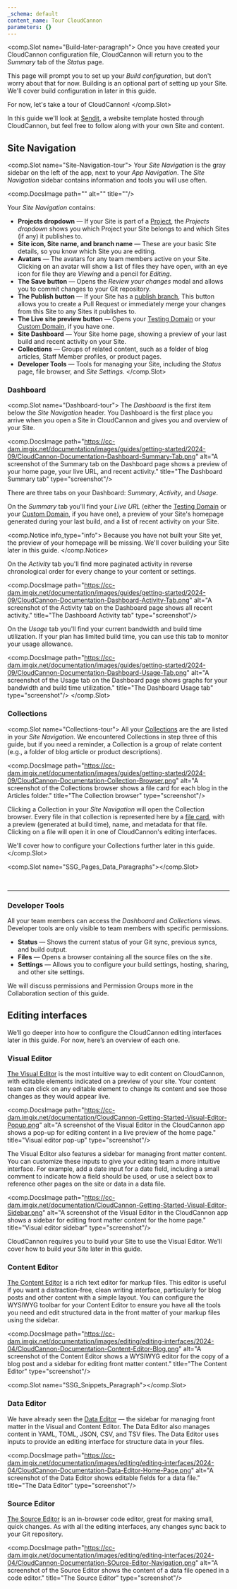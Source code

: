 ```yaml
---
_schema: default
content_name: Tour CloudCannon
parameters: {}
---
```

<comp.Slot name="Build-later-paragraph">
  Once you have created your CloudCannon configuration file, CloudCannon will return you to the *Summary* tab of the *Status* page.

  This page will prompt you to set up your *Build configuration*, but don't worry about that for now. Building is an optional part of setting up your Site. We'll cover build configuration in later in this guide.

  For now, let's take a tour of CloudCannon!
</comp.Slot>

In this guide we'll look at <a href="https://jovial-pipe.cloudvent.net/" target="_blank" rel="noopener">Sendit</a>, a website template hosted through CloudCannon, but feel free to follow along with your own Site and content.

## Site Navigation

<comp.Slot name="Site-Navigation-tour">
  Your *Site Navigation* is the gray sidebar on the left of the app, next to your *App* *Navigation*. The *Site Navigation* sidebar contains information and tools you will use often.

  <comp.DocsImage path="" alt="" title=""/>

  Your *Site Navigation* contains:

  * **Projects dropdown** — If your Site is part of a [Project](/documentation/articles/create-a-project/), the *Projects dropdown* shows you which Project your Site belongs to and which Sites (if any) it publishes to.
  * **Site icon, Site name, and branch name** — These are your basic Site details, so you know which Site you are editing.
  * **Avatars** — The avatars for any team members active on your Site. Clicking on an avatar will show a list of files they have open, with an eye icon for file they are *Viewing* and a pencil for *Editing*.
  * **The Save button** — Opens the *Review your changes* modal and allows you to commit changes to your Git repository.
  * **The Publish button** — If your Site has a [publish branch](/documentation/articles/connect-a-publish-branch/), This button allows you to create a Pull Request or immediately merge your changes from this Site to any Sites it publishes to.
  * **The Live site preview button** — Opens your [Testing Domain](/documentation/articles/viewing-your-site-on-a-testing-domain/) or your [Custom Domain](/documentation/articles/hosting-your-site-on-a-custom-domain/), if you have one.
  * **Site Dashboard** — Your Site home page, showing a preview of your last build and recent activity on your Site.
  * **Collections** — Groups of related content, such as a folder of blog articles, Staff Member profiles, or product pages.
  * **Developer Tools** — Tools for managing your Site, including the *Status* page, file browser, and *Site Settings*.
</comp.Slot>

### Dashboard

<comp.Slot name="Dashboard-tour">
  The *Dashboard* is the first item below the *Site Navigation* header. You Dashboard is the first place you arrive when you open a Site in CloudCannon and gives you and overview of your Site.

  <comp.DocsImage path="https://cc-dam.imgix.net/documentation/images/guides/getting-started/2024-09/CloudCannon-Documentation-Dashboard-Summary-Tab.png" alt="A screenshot of the Summary tab on the Dashboard page shows a preview of your home page, your live URL, and recent activity." title="The Dashboard Summary tab" type="screenshot"/>

  There are three tabs on your Dashboard: *Summary*, *Activity*, and *Usage*.

  On the *Summary* tab you'll find your *Live URL* (either the [Testing Domain](/documentation/articles/viewing-your-site-on-a-testing-domain/) or your [Custom Domain](/documentation/articles/hosting-your-site-on-a-custom-domain/), if you have one), a preview of your Site's homepage generated during your last build, and a list of recent activity on your Site.

  <comp.Notice info_type="info">
                Because you have not built your Site yet, the preview of your homepage will be missing. We'll cover building your Site later in this guide.
              </comp.Notice>

  On the *Activity* tab you'll find more paginated activity in reverse chronological order for every change to your content or settings.

  <comp.DocsImage path="https://cc-dam.imgix.net/documentation/images/guides/getting-started/2024-09/CloudCannon-Documentation-Dashboard-Activity-Tab.png" alt="A screenshot of the Activity tab on the Dashboard page shows all recent activity." title="The Dashboard Activity tab" type="screenshot"/>

  On the *Usage* tab you'll find your current bandwidth and build time utilization. If your plan has limited build time, you can use this tab to monitor your usage allowance.

  <comp.DocsImage path="https://cc-dam.imgix.net/documentation/images/guides/getting-started/2024-09/CloudCannon-Documentation-Dashboard-Usage-Tab.png" alt="A screenshot of the Usage tab on the Dashboard page shows graphs for your bandwidth and build time utilization." title="The Dashboard Usage tab" type="screenshot"/>
</comp.Slot>

### Collections

<comp.Slot name="Collections-tour">
  All your <a href="https://cloudcannon.com/documentation/articles/define-your-collections/" target="_blank" rel="noopener">Collections</a> are the are listed in your *Site Navigation*. We encountered Collections in step three of this guide, but if you need a reminder, a Collection is a group of relate content (e.g., a folder of blog article or product descriptions).

  <comp.DocsImage path="https://cc-dam.imgix.net/documentation/images/guides/getting-started/2024-09/CloudCannon-Documentation-Collection-Browser.png" alt="A screenshot of the Collections browser shows a file card for each blog in the Articles folder." title="The Collection browser" type="screenshot"/>

  Clicking a Collection in your *Site Navigation* will open the Collection browser. Every file in that collection is represented here by a [file card](/documentation/articles/configure-your-card-previews/), with a preview (generated at build time), name, and metadata for that file. Clicking on a file will open it in one of CloudCannon's editing interfaces.

  We'll cover how to configure your Collections further later in this guide.
</comp.Slot>

<comp.Slot name="SSG_Pages_Data_Paragraphs"></comp.Slot>

&nbsp;

---

### Developer Tools

All your team members can access the *Dashboard* and *Collections* views. Developer tools are only visible to team members with specific permissions.

* **Status** — Shows the current status of your Git sync, previous syncs, and build output.
* **Files** — Opens a browser containing all the source files on the site.
* **Settings** — Allows you to configure your build settings, hosting, sharing, and other site settings.

We will discuss permissions and Permission Groups more in the Collaboration section of this guide.

## Editing interfaces

We’ll go deeper into how to configure the CloudCannon editing interfaces later in this guide. For now, here’s an overview of each one.

### Visual Editor

[The Visual Editor](/documentation/articles/the-visual-editor/) is the most intuitive way to edit content on CloudCannon, with editable elements indicated on a preview of your site. Your content team can click on any editable element to change its content and see those changes as they would appear live.

<comp.DocsImage path="https://cc-dam.imgix.net/documentation/CloudCannon-Getting-Started-Visual-Editor-Popup.png" alt="A screenshot of the Visual Editor in the CloudCannon app shows a pop-up for editing content in a live preview of the home page." title="Visual editor pop-up" type="screenshot"/>

The Visual Editor also features a sidebar for managing front matter content. You can customize these inputs to give your editing team a more intuitive interface. For example, add a date input for a date field, including a small comment to indicate how a field should be used, or use a select box to reference other pages on the site or data in a data file.

<comp.DocsImage path="https://cc-dam.imgix.net/documentation/CloudCannon-Getting-Started-Visual-Editor-Sidebar.png" alt="A screenshot of the Visual Editor in the CloudCannon app shows a sidebar for editing front matter content for the home page." title="Visual editor sidebar" type="screenshot"/>

CloudCannon requires you to build your Site to use the Visual Editor. We'll cover how to build your Site later in this guide.

### Content Editor

[The Content Editor](/documentation/articles/the-content-editor/) is a rich text editor for markup files. This editor is useful if you want a distraction-free, clean writing interface, particularly for blog posts and other content with a simple layout. You can configure the WYSIWYG toolbar for your Content Editor to ensure you have all the tools you need and edit structured data in the front matter of your markup files using the sidebar.

<comp.DocsImage path="https://cc-dam.imgix.net/documentation/images/editing/editing-interfaces/2024-04/CloudCannon-Documentation-Content-Editor-Blog.png" alt="A screenshot of the Content Editor shows a WYSIWYG editor for the copy of a blog post and a sidebar for editing front matter content." title="The Content Editor" type="screenshot"/>

<comp.Slot name="SSG_Snippets_Paragraph"></comp.Slot>

### Data Editor

We have already seen the [Data Editor](/documentation/articles/the-data-editor/) — the sidebar for managing front matter in the Visual and Content Editor. The Data Editor also manages content in YAML, TOML, JSON, CSV, and TSV files. The Data Editor uses inputs to provide an editing interface for structure data in your files.

<comp.DocsImage path="https://cc-dam.imgix.net/documentation/images/editing/editing-interfaces/2024-04/CloudCannon-Documentation-Data-Editor-Home-Page.png" alt="A screenshot of the Data Editor shows editable fields for a data file." title="The Data Editor" type="screenshot"/>

### Source Editor

[The Source Editor](/documentation/articles/the-source-editor/) is an in-browser code editor, great for making small, quick changes. As with all the editing interfaces, any changes sync back to your Git repository.

<comp.DocsImage path="https://cc-dam.imgix.net/documentation/images/editing/editing-interfaces/2024-04/CloudCannon-Documentation-SOurce-Editor-Navigation.png" alt="A screenshot of the Source Editor shows the content of a data file opened in a code editor." title="The Source Editor" type="screenshot"/>